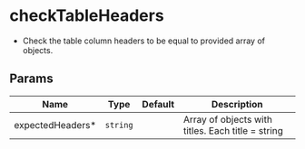 # checkTableHeaders

- Check the table column headers to be equal to provided array of objects.

## Params
|Name|Type|Default|Description|
|---|---|---|---|
|expectedHeaders&#42;|<code>string</code>|<code></code>|Array of objects with titles. Each title = string
